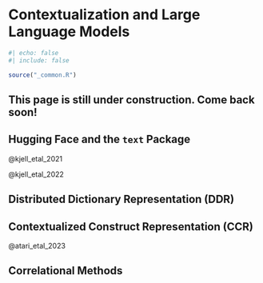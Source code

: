 # Contextualization and Large Language Models {#sec-contextualized-embeddings}

```r
#| echo: false
#| include: false

source("_common.R")
```

::: {.callout-important}
## This page is still under construction. Come back soon!
:::

## Hugging Face and the `text` Package

@kjell_etal_2021

@kjell_etal_2022

## Distributed Dictionary Representation (DDR)

## Contextualized Construct Representation (CCR)

@atari_etal_2023

## Correlational Methods

